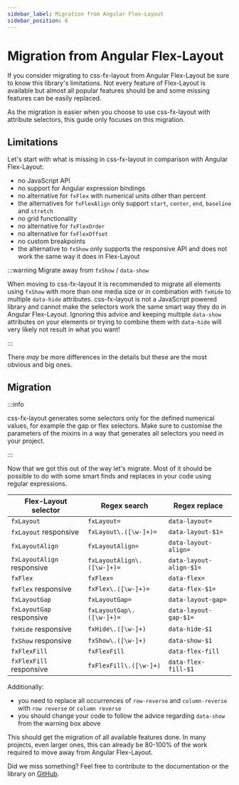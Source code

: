 ```yaml
---
sidebar_label: Migration from Angular Flex-Layout
sidebar_position: 6
---
```


# Migration from Angular Flex-Layout

If you consider migrating to css-fx-layout from Angular Flex-Layout be sure to know this library's limitations.
Not every feature of Flex-Layout is available but almost all popular features should be and some missing features can be
easily replaced.

As the migration is easier when you choose to use css-fx-layout with attribute selectors, this guide only focuses on this migration.

## Limitations

Let's start with what is missing in css-fx-layout in comparison with Angular Flex-Layout:

* no JavaScript API
* no support for Angular expression bindings
* no alternative for `fxFlex` with numerical units other than percent
* the alternatives for `fxFlexAlign` only support `start`, `center`, `end`, `baseline` and `stretch`
* no grid functionality
* no alternative for `fxFlexOrder`
* no alternative for `fxFlexOffset`
* no custom breakpoints
* the alternative to `fxShow` only supports the responsive API and does not work the same way it does in Flex-Layout

:::warning Migrate away from `fxShow` / `data-show`

When moving to css-fx-layout it is recommended to migrate all elements using `fxShow` with more than one media size or in combination with `fxHide` to multiple `data-hide` attributes.
css-fx-layout is not a JavaScript powered library and cannot make the selectors work the same smart way they do in Angular Flex-Layout. Ignoring this advice and
keeping multiple `data-show` attributes on your elements or trying to combine them with `data-hide` will very likely not result in what you want!

:::

There *may* be more differences in the details but these are the most obvious and big ones.

## Migration

:::info

css-fx-layout generates some selectors only for the defined numerical values, for example the gap or flex selectors.
Make sure to customise the parameters of the mixins in a way that generates all selectors you need in your project.

:::

Now that we got this out of the way let's migrate. Most of it should be possible to do with some smart
finds and replaces in your code using regular expressions.

| Flex-Layout selector       | Regex search               | Regex replace           |
|----------------------------|----------------------------|-------------------------|
| `fxLayout`                 | `fxLayout=`                | `data-layout=`          |
| `fxLayout` responsive      | `fxLayout\.([\w-]+)=`      | `data-layout-$1=`       |
| `fxLayoutAlign`            | `fxLayoutAlign=`           | `data-layout-align=`    |
| `fxLayoutAlign` responsive | `fxLayoutAlign\.([\w-]+)=` | `data-layout-align-$1=` |
| `fxFlex`                   | `fxFlex=`                  | `data-flex=`            |
| `fxFlex` responsive        | `fxFlex\.([\w-]+)=`        | `data-flex-$1=`         |
| `fxLayoutGap`              | `fxLayoutGap=`             | `data-layout-gap=`      |
| `fxLayoutGap` responsive   | `fxLayoutGap\.([\w-]+)=`   | `data-layout-gap-$1=`   |
| `fxHide` responsive        | `fxHide\.([\w-]+)`         | `data-hide-$1`          |
| `fxShow` responsive        | `fxShow\.([\w-]+)`         | `data-show-$1`          |
| `fxFlexFill`               | `fxFlexFill`               | `data-flex-fill`        |
| `fxFlexFill` responsive    | `fxFlexFill\.([\w-]+)`     | `data-flex-fill-$1`     |

Additionally:
* you need to replace all occurrences of `row-reverse` and `column-reverse` with `row reverse` or `column reverse`
* you should change your code to follow the advice regarding `data-show` from the warning box above

This should get the migration of all available features done. In many projects, even larger ones, this can already be 80-100% of the work required
to move away from Angular Flex-Layout.

Did we miss something? Feel free to contribute to the documentation or the library on [GitHub](https://github.com/philmtd/css-fx-layout).